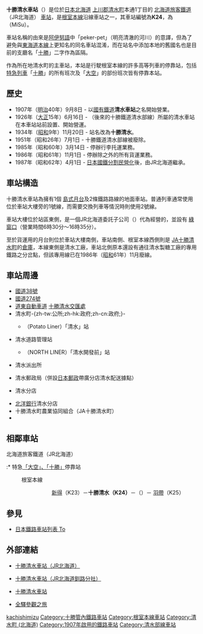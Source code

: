 {{noteTA
|1=zh-tw:清水車站;zh-hk:清水站;
|2=zh-tw:新得車站;zh-hk:新得站;
|3=zh-tw:羽帶車站;zh-hk:羽帶站;
|4=zh-tw:交流道; zh-cn:立交桥; zh-hk:交匯處;
}}
{{日本車站資訊
|公司色 = #2cb431
|文字色 = 
|站名 = 十勝清水車站
|圖片 = JRHokkaidoTokachiShimizueki.JPG
|pxl = 240px
|圖片說明 = 十勝清水車站 (2012年7月)
|日文原名 = 十勝清水
|平假名 = とかちしみず
|羅馬拼音 = Tokachi-Shimizu
|副站名 = 
|前一站 = K23 [[新得車站|新得]]
|前一站距離 = 9.1
|後一站距離 = 10.5
|後一站 = [[御影車站_(北海道)|御影]] K26
|電報略號 = ミス
|車站編號 = {{車站編號c|#8cc63e|K24}}
|停站路線數 = 
|所屬公司 = <!-- 頁面不存在 -->[[北海道旅客鐵道|北海道旅客鐵道]]（JR北海道）
|所屬路線 = {{color|#8cc63e|■}}[[根室本線|根室本線]]
|距離 = 145.4
|起點站 = <!-- 頁面不存在 -->[[瀧川車站|瀧川]]
|所在地 = [[北海道|北海道]]<!-- 頁面不存在 -->[[上川郡_(十勝國)|上川郡]][[清水町_(北海道)|清水町]]本通1丁目
|車站構造 = 地面車站
|月台配置 = 1面2線
|啟用年月日 = 1907年（[[明治|明治]]40年）9月8日
|廢站年月日 = 
|乘客人數 = 
|上下車人次 = 570
|統計年度 = 2018年
|轉車 = 
|備註 = 業務委託車站<br/>設有[[綠窗口|綠窗口]]
|全寬備註 = 
}}
{{日本車站資訊
|公司色 = #ccc
|文字色 = #000
|站名 = 清水站
|日文原名 = 清水
|平假名 = しみず
|羅馬拼音 = Shimizu
|後一站距離 = 0.5
|後一站 = {{link-ja|下清水站|下清水駅|下清水}}
|所屬公司 = {{link-ja|十勝鐵道|十勝鉄道}}
|所屬路線 = 清水部線
|距離 = 0.0
|起點站 = 清水
|啟用年月日 = 1926年（[[大正|大正]]15年）6月15日
|廢站年月日 = 1951年（[[昭和|昭和]]26年）7月1日
|備註 = 路線廢線而廢站。
}}
'''十勝清水車站'''（{{jpn|j=十勝清水駅|hg=とかちしみずえき|rm=Tokachi-shimizu eki|f=y}}）是位於[[日本|日本]][[北海道|北海道]]<!-- 頁面不存在 -->[[上川郡_(十勝國)|上川郡]][[清水町_(北海道)|清水町]]本通1丁目的<!-- 頁面不存在 -->[[北海道旅客鐵道|北海道旅客鐵道]]（JR北海道）<!-- 頁面不存在 -->[[鐵路車站|車站]]，是[[根室本線|根室本線]]沿線車站之一，其車站編號為'''K24'''，{{link-ja|電報略號 (鐵路)|電報略号 (鉄道)|電報略號}}為'''{{lang|ja|ミス}}'''（MiSu）。

車站名稱的由來是[[阿伊努語|阿伊努語]]中「peker-pet」（明亮清澈的河川）的意譯，但為了避免與[[東海道本線|東海道本線]]上更知名的同名車站混淆，而在站名中添加本地的舊國名也是目前的支廳名「[[十勝|十勝]]」二字作為區隔。

作為所在地清水町的主車站，本站是行駛根室本線的許多高等列車的停靠站，包括[[特別急行列車|特急列車]]「[[大空號列車|十勝]]」的所有班次及「[[大空號列車|大空]]」的部份班次皆有停靠本站。

== 歷史 ==
* 1907年（[[明治|明治]]40年）9月8日 - 以[[日本國有鐵道|國有鐵道]]'''清水車站'''之名開始營業。
* 1926年（[[大正|大正]]15年）6月16日 - {{link-ja|河西鐵道|十勝鉄道#清水部線}}（後來的十勝鐵道清水部線）所屬的清水車站在本車站站前設置、開始營運。
* 1934年（[[昭和|昭和]]9年）11月20日 - 站名改為'''十勝清水'''。
* 1951年（昭和26年）7月1日 - 十勝鐵道清水部線被廢除。
* 1985年（昭和60年）3月14日 - 停辦行李托運業務。
* 1986年（昭和61年）11月1日 - 停辦除{{link-ja|車攜貨運|車扱貨物}}之外的所有貨運業務。
* 1987年（昭和62年）4月1日 - <!-- 頁面不存在 -->[[日本國鐵分割民營化|日本國鐵分割民營化]]後，由JR北海道繼承。

== 車站構造 ==
十勝清水車站為擁有1個<!-- 頁面不存在 -->[[島式月台|島式月台]]及2條鐵路路線的地面車站。普通列車通常使用位於車站大樓旁的1號線，而需要交換列車等情況時則使用2號線。

車站大樓位於站區東側，是一個JR北海道委託子公司{{link-ja|JR道東旅遊服務|ジェイ・アール道東トラベルサービス}}（{{lang|ja|ジェイ・アール道東トラベルサービス}}）代為經營的{{link-ja|業務委託車站|日本の鉄道駅#業務委託駅}}，並設有<!-- 頁面不存在 -->[[綠窗口|綠窗口]]（營業時間6時30分～16時35分）。

至於貨運用的月台則位於車站大樓南側，車站南側、根室本線西側則是<!-- 頁面不存在 -->[[十勝清水町農協|JA十勝清水町]]的[[倉庫|倉庫]]，本線東側是{{link-ja|日本甜菜製糖|日本甜菜製糖}}清水工廠，車站北側原本還設有通往{{link-ja|北連農業協同組合連合會|ホクレン農業協同組合連合会|北連}}清水製糖工廠的專用鐵路之分岔點，但該專用線已在1986年（[[昭和|昭和]]61年）11月廢線。

== 車站周邊 ==
* <!-- 頁面不存在 -->[[國道38號|國道38號]]
* <!-- 頁面不存在 -->[[國道274號|國道274號]]
* [[道東自動車道|道東自動車道]]<!-- 頁面不存在 -->[[十勝清水交匯處|十勝清水交匯處]]
* 清水町-{zh-tw:公所;zh-hk:政府;zh-cn:政府;}-
** {{link-ja|馬鈴薯班車|ポテトライナー}}（Potato Liner）「清水」站
* {{link-ja|北海道開發局|北海道開発局|帶廣開發建設部}}清水道路管理站
** {{link-ja|北方班車 (北海道)|ノースライナー (北海道)|北方班車}}（NORTH LINER）「清水開發前」站
* {{link-ja|新得警察署|新得警察署}}清水派出所
* 清水郵政局（併設[[日本郵政|日本郵政]]帶廣分店清水配送據點）
* {{link-ja|帶廣信用金庫|帯広信用金庫}}清水分店
* [[北洋銀行|北洋銀行]]清水分店
* 十勝清水町農業協同組合（JA十勝清水町）
* {{link-ja|北海道清水高等學校|北海道清水高等学校}}

== 相鄰車站 ==
; 北海道旅客鐵道（JR北海道）
:* 特急[[大空號列車|「大空」、「十勝」]]停靠站
: {{color|#8cc63e|■}}根室本線
::: <!-- 頁面不存在 -->[[新得站|新得]]（K23）－'''十勝清水（K24）'''－（{{link-ja|平野川信號場|平野川信号場}}）－<!-- 頁面不存在 -->[[羽帶站|羽帶]]（K25）

== 參見 ==
* <!-- 頁面不存在 -->[[日本鐵路車站列表_To|日本鐵路車站列表 To]]

== 外部連結 ==
* {{ja}}[http://www.jrhokkaido.co.jp/network/barrier/093/tokachishimizu.html 十勝清水車站（JR北海道）]{{Wayback|url=http://www.jrhokkaido.co.jp/network/barrier/093/tokachishimizu.html |date=20111008083326 }}
* {{ja}}[https://web.archive.org/web/20101228232138/http://www.jrkushiro.jp/eki/nemuro_h/tokasimi.html 十勝清水車站（JR北海道釧路分社）]
* {{ja}}[http://www.mapion.co.jp/station/ST20349/ 十勝清水車站]{{Wayback|url=http://www.mapion.co.jp/station/ST20349/ |date=20090814013143 }}
* {{ja}}[http://www.tsuchibuta.com/jr-hokkaido/nemuroline/19tokachishimizu/19tokachishimizu.htm 全驛參觀之旅]{{Wayback|url=http://www.tsuchibuta.com/jr-hokkaido/nemuroline/19tokachishimizu/19tokachishimizu.htm |date=20090310031124 }}

{{根室本線2}}
{{DEFAULTSORT:Tokachi-Shimizu}}
[[Category:日本鐵路車站_To|kachishimizu]]
[[Category:十勝管內鐵路車站|Category:十勝管內鐵路車站]]
[[Category:根室本線車站|Category:根室本線車站]]
[[Category:清水町_(北海道)|Category:清水町 (北海道)]]
[[Category:1907年啟用的鐵路車站|Category:1907年啟用的鐵路車站]]
[[Category:清水部線車站|Category:清水部線車站]]